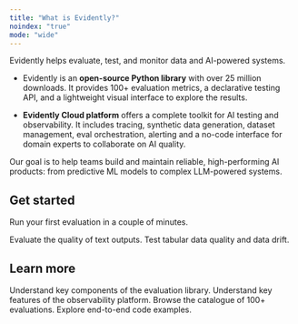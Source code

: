 ```yaml
---
title: "What is Evidently?"
noindex: "true"
mode: "wide"
---
```


Evidently helps evaluate, test, and monitor data and AI-powered systems.

* Evidently is an **open-source Python library** with over 25 million downloads. It provides 100+ evaluation metrics, a declarative testing API, and a lightweight visual interface to explore the results.

* **Evidently Cloud platform** offers a complete toolkit for AI testing and observability. It includes tracing, synthetic data generation, dataset management, eval orchestration, alerting and a no-code interface for domain experts to collaborate on AI quality.

Our goal is to help teams build and maintain reliable, high-performing AI products: from predictive ML models to complex LLM-powered systems.

## Get started

Run your first evaluation in a couple of minutes.

<CardGroup cols={2}>
  <Card title="LLM quickstart" icon="comment-text" href="/quickstart_llm">
    Evaluate the quality of text outputs.
  </Card>

  <Card title="ML quickstart" icon="table" href="/quickstart_ml">
    Test tabular data quality and data drift.
  </Card>
</CardGroup>

## Learn more

<CardGroup cols={4}>
  <Card title="Evidently Python library" icon="book" href="/overview">
    Understand key components of the evaluation library.
  </Card>

  <Card title="Evidently Platform" icon="book" href="/overview">
    Understand key features of the observability platform.
  </Card>
  
  <Card title="Metrics" icon="chart-simple" href="/metrics">
    Browse the catalogue of 100+ evaluations.
  </Card>

  <Card title="Cookbook" icon="code" href="/examples">
    Explore end-to-end code examples.
  </Card>
</CardGroup>